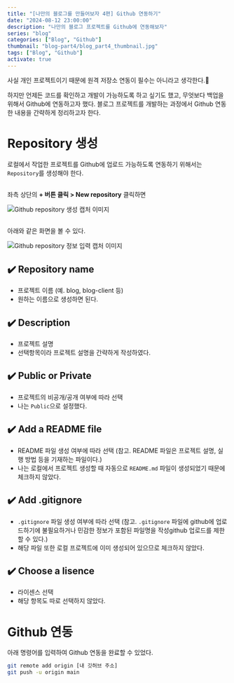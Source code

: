 ```yaml
---
title: "[나만의 블로그를 만들어보자 4편] Github 연동하기"
date: "2024-08-12 23:00:00"
description: "나만의 블로그 프로젝트를 Github에 연동해보자"
series: "blog"
categories: ["Blog", "Github"]
thumbnail: "blog-part4/blog_part4_thumbnail.jpg"
tags: ["Blog", "Github"]
activate: true
---
```


사실 개인 프로젝트이기 때문에 원격 저장소 연동이 필수는 아니라고 생각한다.<Emoji>🤔</Emoji>

하지만 언제든 코드를 확인하고 개발이 가능하도록 하고 싶기도 했고, 무엇보다 백업을 위해서 Github에 연동하고자 했다. 블로그 프로젝트를 개발하는 과정에서 Github 연동한 내용을 간략하게 정리하고자 한다.

# Repository 생성

로컬에서 작업한 프로젝트를 Github에 업로드 가능하도록 연동하기 위해서는 `Repository`를 생성해야 한다.

##

좌측 상단의 **+ 버튼 클릭 > New repository** 클릭하면

![Github repository 생성 캡처 이미지](/images/posts/blog/part4/github_new_repository.png)

##

아래와 같은 화면을 볼 수 있다.

![Github repository 정보 입력 캡처 이미지](/images/posts/blog/part4/github_repository.jpg)

## ✔️ Repository name

- 프로젝트 이름 (예. blog, blog-client 등)
- 원하는 이름으로 생성하면 된다.

## ✔️ Description

- 프로젝트 설명
- 선택항목이라 프로젝트 설명을 간략하게 작성하였다.

## ✔️ Public or Private

- 프로젝트의 비공개/공개 여부에 따라 선택
- 나는 `Public`으로 설정했다.

## ✔️ Add a README file

- README 파일 생성 여부에 따라 선택 (참고. README 파일은 프로젝트 설명, 실행 방법 등을 기재하는 파일이다.)
- 나는 로컬에서 프로젝트 생성할 때 자동으로 `README.md` 파일이 생성되었기 때문에 체크하지 않았다.

## ✔️ Add .gitignore

- `.gitignore` 파일 생성 여부에 따라 선택 (참고. `.gitignore` 파일에 github에 업로드하기에 불필요하거나 민감한 정보가 포함된 파일명을 작성github 업로드를 제한할 수 있다.)
- 해당 파일 또한 로컬 프로젝트에 이미 생성되어 있으므로 체크하지 않았다.

## ✔️ Choose a lisence

- 라이센스 선택
- 해당 항목도 따로 선택하지 않았다.

# Github 연동

아래 명령어를 입력하여 Github 연동을 완료할 수 있었다.

```bash
git remote add origin [내 깃허브 주소]
git push -u origin main
```

